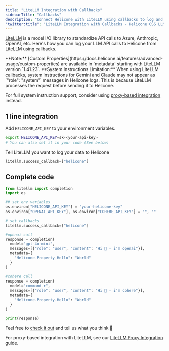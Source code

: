 ```yaml
---
title: "LiteLLM Integration with Callbacks"
sidebarTitle: "Callbacks"
description: "Connect Helicone with LiteLLM using callbacks to log and monitor API calls across various AI models."
"twitter:title": "LiteLLM Integration with Callbacks - Helicone OSS LLM Observability"
---
```


[LiteLLM](https://github.com/BerriAI/litellm) is a model I/O library to standardize API calls to Azure, Anthropic, OpenAI, etc. Here's how you can log your LLM API calls to Helicone from LiteLLM using callbacks.

<Note>
  **Note:** [Custom
  Properties](https://docs.helicone.ai/features/advanced-usage/custom-properties)
  are available in `metadata` starting with LiteLLM version `1.41.23`.
</Note>

<Warning>
  **System Instructions Limitation:** When using LiteLLM callbacks, system instructions for Gemini and Claude may not appear as `"role": "system"` messages in Helicone logs. This is because LiteLLM processes the request before sending it to Helicone.
  
  For full system instruction support, consider using [proxy-based integration](/getting-started/integration-method/litellm-proxy) instead.
</Warning>

## 1 line integration

Add `HELICONE_API_KEY` to your environment variables.

```bash
export HELICONE_API_KEY=sk-<your-api-key>
# You can also set it in your code (See below)
```

Tell LiteLLM you want to log your data to Helicone

```python
litellm.success_callback=["helicone"]
```

## Complete code

```python
from litellm import completion
import os

## set env variables
os.environ["HELICONE_API_KEY"] = "your-helicone-key"
os.environ["OPENAI_API_KEY"], os.environ["COHERE_API_KEY"] = "", ""

# set callbacks
litellm.success_callback=["helicone"]

#openai call
response = completion(
  model="gpt-4o-mini",
  messages=[{"role": "user", "content": "Hi 👋 - i'm openai"}],
  metadata={
    "Helicone-Property-Hello": "World"
  }
)

#cohere call
response = completion(
  model="command-r",
  messages=[{"role": "user", "content": "Hi 👋 - i'm cohere"}],
  metadata={
    "Helicone-Property-Hello": "World"
  }
)

print(response)
```

Feel free to [check it out](https://github.com/BerriAI/litellm) and tell us what you think 👋

For proxy-based integration with LiteLLM, see our [LiteLLM Proxy Integration](/getting-started/integration-method/litellm-proxy) guide.
